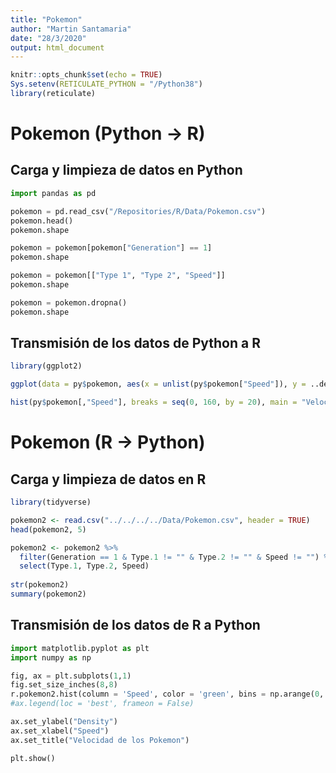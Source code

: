 ```yaml
---
title: "Pokemon"
author: "Martin Santamaria"
date: "28/3/2020"
output: html_document
---
```


```r
knitr::opts_chunk$set(echo = TRUE)
Sys.setenv(RETICULATE_PYTHON = "/Python38")
library(reticulate)
```

# Pokemon (Python -> R)

## Carga y limpieza de datos en Python

```python
import pandas as pd

pokemon = pd.read_csv("/Repositories/R/Data/Pokemon.csv")
pokemon.head()
pokemon.shape

pokemon = pokemon[pokemon["Generation"] == 1]
pokemon.shape

pokemon = pokemon[["Type 1", "Type 2", "Speed"]] 
pokemon.shape

pokemon = pokemon.dropna()
pokemon.shape
```

## Transmisión de los datos de Python a R

```r
library(ggplot2)

ggplot(data = py$pokemon, aes(x = unlist(py$pokemon["Speed"]), y = ..density..), ) + geom_histogram(breaks=seq(0, 160, by = 20)) + labs(title = "Velocidad de los Pokemon", x = "Speed", y = "Density") + theme(plot.title = element_text(hjust = 0.5))

hist(py$pokemon[,"Speed"], breaks = seq(0, 160, by = 20), main = "Velocidad de los Pokemon", xlab = "Speed", freq = FALSE)
```

# Pokemon (R -> Python)

## Carga y limpieza de datos en R

```r
library(tidyverse)

pokemon2 <- read.csv("../../../../Data/Pokemon.csv", header = TRUE)
head(pokemon2, 5)

pokemon2 <- pokemon2 %>%
  filter(Generation == 1 & Type.1 != "" & Type.2 != "" & Speed != "") %>%
  select(Type.1, Type.2, Speed)
  
str(pokemon2)
summary(pokemon2)
```

## Transmisión de los datos de R a Python

```python
import matplotlib.pyplot as plt
import numpy as np

fig, ax = plt.subplots(1,1)
fig.set_size_inches(8,8)  
r.pokemon2.hist(column = 'Speed', color = 'green', bins = np.arange(0, 170, step = 21), density = True, label = "Velocidad de los Pokemon", ax = ax)
#ax.legend(loc = 'best', frameon = False)

ax.set_ylabel("Density")
ax.set_xlabel("Speed")
ax.set_title("Velocidad de los Pokemon")

plt.show()
```
